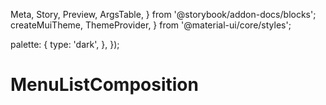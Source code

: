   Meta,
  Story,
  Preview,
  ArgsTable,
} from '@storybook/addon-docs/blocks';
  createMuiTheme,
  ThemeProvider,
} from '@material-ui/core/styles';

  palette: {
    type: 'dark',
  },
});

<Meta
  title="Navigation/MenuListComposition"
  component={MenuListComposition}
/>

<Preview>
  <Story name="Dark">
    <ThemeProvider theme={darkTheme}>
      <AppBar
        position="absolute"
        color="transparent"
        style={{ boxShadow: 'none' }}
      >
        <MenuListComposition
          items={columns.concat({
            label: 'No link',
          })}
        />
      </AppBar>
      <Box m={-2}>
        <Mast />
      </Box>
    </ThemeProvider>
  </Story>
</Preview>

# MenuListComposition
